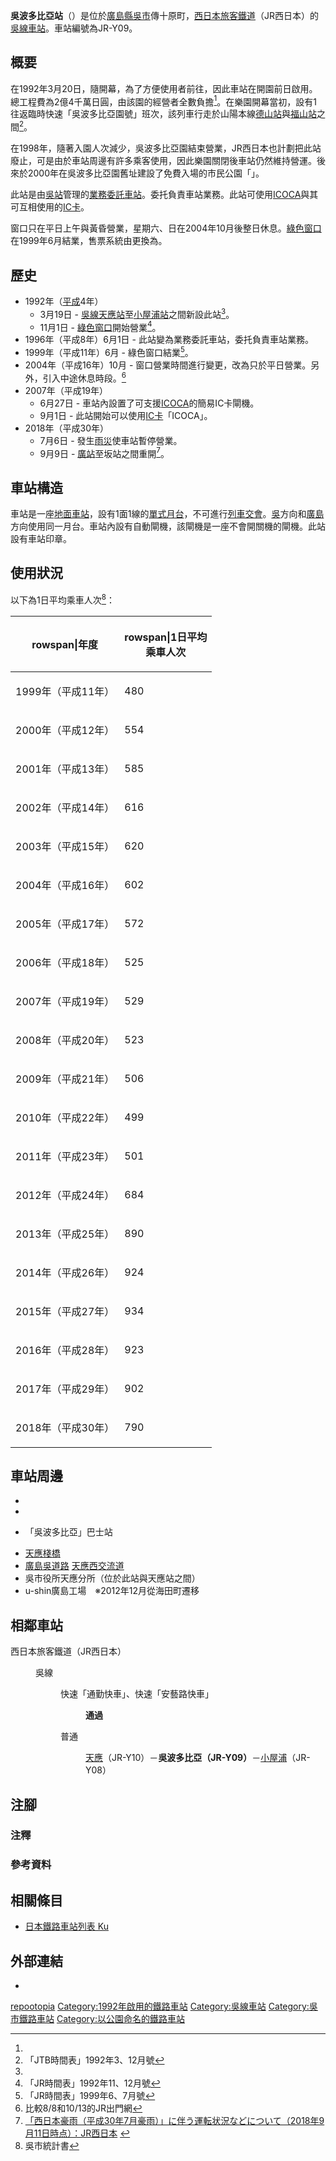 {{NoteTA
|T=zh-hans:吴波多比亚站;zh-hk:吳波多比亞站;zh-tw:吳波多比亞車站;
|1=zh-hans:吴波多比亚站;zh-hk:吳波多比亞站;zh-tw:吳波多比亞車站;
}}
{{Infobox station
|公司色 = #0072bc
|站名 = 吳波多比亞
|圖片 = 呉ポートピア駅01.jpg
|圖片說明 = 車站全景（2008年7月24日）
|日文原名 = 呉ポートピア
|平假名 = くれぽーとぴあ
|羅馬拼音 = Kure-Portopia
|副站名 = 
|電報略號 = クア
|所在地 = {{JPN}}[[廣島縣|廣島縣]][[吳市|吳市]]{{Translink|ja|天応 (広島県)|天應 (廣島縣)|天應}}傳十原町<ref name="kotsu19930114">{{Cite news |title=新駅その後⑨ 呉線 呉ポートピア駅 |newspaper={{Translink|ja|交通新聞}} |publisher=交通新聞社 |date=1993-01-14 |page=1 |language=ja}}</ref>1番23號
|座標 = {{coord|34|17|30.97|N|132|30|45.76|E|type:railwaystation_region:JP-24|display=inline,title}}
|車站構造 = [[地面車站|地面車站]]（[[跨站式站房|跨站式站房]]）
|月台配置 = 1面1線
|啟用年月日 = 1992年（[[平成|平成]]4年）3月19日<ref name="kotsu19930114"/>
|廢站年月日 = 
|乘客人數 = 790
|上下車人次 = 
|統計年度 = 2018
|轉車 = 
|全寬備註 = [[業務委託車站|業務委託車站]]<br />設有{{Translink|ja|駅収入管理システム|車站收入管理系統|POS終端}}
|adjacent = {{Adjacent stations|system=西日本旅客鐵道|line=HY|left=天應|right=小屋浦|note-left=JR-Y10<br>1.3km|note-mid=JR-Y09<br>距離[[三原站_(日本)|三原]]75.6km|note-right=JR-Y08<br>1.5km}}
}}
'''吳波多比亞站'''（{{jpn|j=呉ポートピア駅|hg=くれぽーとぴあえき|rm=Kure-Portopia eki|f=y}}）是位於[[廣島縣|廣島縣]][[吳市|吳市]]{{Translink|ja|天応 (広島県)|天應 (廣島縣)|天應}}傳十原町，[[西日本旅客鐵道|西日本旅客鐵道]]（JR西日本）的[[吳線|吳線]][[鐵路車站|車站]]。車站編號為JR-Y09。

== 概要 ==
在1992年3月20日，隨{{Translink|ja|呉ポートピアランド|吳波多比亞園}}開幕，為了方便使用者前往，因此車站在開園前日啟用。總工程費為2億4千萬日圓，由該園的經營者全數負擔<ref name="kotsu19930114"/>。在樂園開幕當初，設有1往返臨時快速「吳波多比亞園號」班次，該列車行走於山陽本線[[德山站|德山站]]與[[福山站_(日本)|福山站]]之間<ref>「JTB時間表」1992年3、12月號</ref>。

在1998年，隨著入園人次減少，吳波多比亞園結束營業，JR西日本也計劃把此站廢止，可是由於車站周邊有許多乘客使用，因此樂園關閉後車站仍然維持營運。後來於2000年在吳波多比亞園舊址建設了免費入場的市民公園「{{Translink|ja|呉ポートピアパーク|吳波多比亞公園}}」。

此站是由[[吳站|吳站]]管理的[[業務委託車站|業務委託車站]]。委托{{Translink|ja|JR西日本広島メンテック|JR西日本廣島Maintec}}負責車站業務。此站可使用[[ICOCA|ICOCA]]與其可互相使用的[[IC卡|IC卡]]。

窗口只在平日上午與黃昏營業，星期六、日在2004年10月後整日休息。[[綠色窗口|綠色窗口]]在1999年6月結業，售票系統由{{Translink|ja|マルス_(システム)|MARS系統|MARS}}更換為{{Translink|ja|駅収入管理システム|車站收入管理系統|POS終端}}。

== 歷史 ==
* 1992年（[[平成|平成]]4年）
** 3月19日 - [[吳線|吳線]][[天應站|天應站]]至[[小屋浦站|小屋浦站]]之間新設此站<ref name="kotsu19930114"/>。
** 11月1日 - [[綠色窗口|綠色窗口]]開始營業<ref>「JR時間表」1992年11、12月號</ref>。
* 1996年（平成8年）6月1日 - 此站變為業務委託車站，委托{{Translink|ja|JR西日本広島メンテック|JR西日本廣島Maintec}}負責車站業務。
* 1999年（平成11年）6月 - 綠色窗口結業<ref>「JR時間表」1999年6、7月號</ref>。
* 2004年（平成16年）10月 - 窗口營業時間進行變更，改為只於平日營業。另外，引入中途休息時段。<ref>比較8/8和10/13的JR出門網</ref>
* 2007年（平成19年）
** 6月27日 - 車站內設置了可支援[[ICOCA|ICOCA]]的簡易IC卡閘機。
** 9月1日 - 此站開始可以使用[[IC卡|IC卡]]「ICOCA」。
* 2018年（平成30年）
** 7月6日 - 發生[[2018年7月西日本豪雨|雨災]]使車站暫停營業。
** 9月9日 - [[廣站|廣站]]至坂站之間重開{{Refnest|group=注|廣站至吳站之間在8月20日起暫時開始運行<ref>[http://www.westjr.co.jp/press/article/2018/08/page_12892.html 「西日本豪雨（平成30年7月豪雨）」に伴う運転状況などについて（2018年8月22日時点）：JR西日本] {{Wayback|url=http://www.westjr.co.jp/press/article/2018/08/page_12892.html |date=20200326143540 }}{{ja icon}}</ref>。}}<ref>[http://www.westjr.co.jp/press/article/2018/09/page_13029.html 「西日本豪雨（平成30年7月豪雨）」に伴う運転状況などについて（2018年9月11日時点）：JR西日本] {{Wayback|url=http://www.westjr.co.jp/press/article/2018/09/page_13029.html |date=20200326143531 }}{{ja icon}}</ref>。

== 車站構造 ==
車站是一座[[地面車站|地面車站]]，設有1面1線的[[單式月台|單式月台]]，不可進行[[列車交會|列車交會]]。[[吳站|吳]]方向和[[廣島站|廣島]]方向使用同一月台。車站內設有自動閘機，該閘機是一座不會開關機的閘機。此站設有車站印章。

== 使用狀況 ==
以下為1日平均乘車人次<ref>吳市統計書</ref>：
{| class="wikitable" style="text-align:right;"
|-
!rowspan|年度
!rowspan|1日平均<br>乘車人次
|-
|1999年（平成11年）
|480
|-
|2000年（平成12年）
|554
|-
|2001年（平成13年）
|585
|-
|2002年（平成14年）
|616
|-
|2003年（平成15年）
|620
|-
|2004年（平成16年）
|602
|-
|2005年（平成17年）
|572
|-
|2006年（平成18年）
|525
|-
|2007年（平成19年）
|529
|-
|2008年（平成20年）
|523
|-
|2009年（平成21年）
|506
|-
|2010年（平成22年）
|499
|-
|2011年（平成23年）
|501
|-
|2012年（平成24年）
|684
|-
|2013年（平成25年）
|890
|-
|2014年（平成26年）
|924
|-
|2015年（平成27年）
|934
|-
|2016年（平成28年）
|923
|-
|2017年（平成29年）
|902
|-
|2018年（平成30年）
|790
|}

== 車站周邊 ==
* {{Translink|ja|呉ポートピアパーク|吳波多比亞公園}}
* {{Translink|ja|国道31号|國道31號}}
* {{Translink|ja|広電バス|廣電巴士}}「吳波多比亞」巴士站
* [[吳港|天應棧橋]]
* [[廣島吳道路|廣島吳道路]] [[天應西交流道|天應西交流道]]
* 吳市役所天應分所（位於此站與天應站之間）
* u-shin廣島工場　※2012年12月從海田町遷移

== 相鄰車站 ==
; 西日本旅客鐵道（JR西日本）
: {{JR西路線記号|H|Y}} 吳線
:: {{color|#f60|■}}快速「通勤快車」、{{color|#f60|■}}快速「安藝路快車」
:::  '''通過'''
:: {{color|#999|■}}普通
::: [[天應站|天應]]（JR-Y10）－'''吳波多比亞（JR-Y09）'''－[[小屋浦站|小屋浦]]（JR-Y08）
== 注腳 ==
=== 注釋 ===
{{Reflist|group="注"}}
=== 參考資料 ===
{{Reflist}}
== 相關條目 ==
* [[日本鐵路車站列表_Ku|日本鐵路車站列表 Ku]]
== 外部連結 ==
* {{外部連結/JR西日本車站|0801524|吳波多比亞}}{{ja icon}}
{{吳線}}
{{DEFAULTSORT:Kure-Portopia}}
[[Category:日本鐵路車站_Ku|repootopia]]
[[Category:1992年啟用的鐵路車站|Category:1992年啟用的鐵路車站]]
[[Category:吳線車站|Category:吳線車站]]
[[Category:吳市鐵路車站|Category:吳市鐵路車站]]
[[Category:以公園命名的鐵路車站|Category:以公園命名的鐵路車站]]